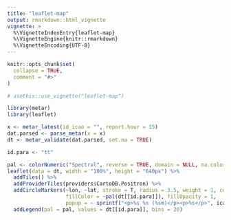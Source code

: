 ```yaml
---
title: "leaflet-map"
output: rmarkdown::html_vignette
vignette: >
  %\VignetteIndexEntry{leaflet-map}
  %\VignetteEngine{knitr::rmarkdown}
  %\VignetteEncoding{UTF-8}
---
```


```r
knitr::opts_chunk$set(
  collapse = TRUE,
  comment = "#>"
)

# usethis::use_vignette("leaflet-map")

```

```r
library(metar)
library(leaflet)

x <- metar_latest(id_icao = "", report.hour = 15)
dat.parsed <- parse_metar(x = x)
dt <- metar_validate(dat.parsed, set.na = TRUE)

id.para <- "tt"

pal <- colorNumeric("Spectral", reverse = TRUE, domain = NULL, na.color = "#eeefff")
leaflet(data = dt, width = "100%", height = "640px") %>%
  addTiles() %>%
  addProviderTiles(providers$CartoDB.Positron) %>%
  addCircleMarkers(~lon, ~lat, stroke = T, radius = 3.5, weight = 1, color = "black", 
                   fillColor = ~pal(dt[[id.para]]), fillOpacity = 1,
                   popup = ~ sprintf("<p>%s %s (%sm)</p><p>%s</p>", icao, ap_name, elev, metar)) %>%
  addLegend(pal = pal, values = dt[[id.para]], bins = 20)


```
